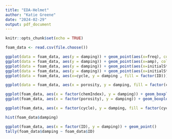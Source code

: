 ```yaml
---
title: "EDA-Helmet"
author: "Katie Greene"
date: "2024-02-29"
output: pdf_document
---
```


```r
knitr::opts_chunk$set(echo = TRUE)

```


```r
foam_data <- read.csv(file.choose())

```

```r

   
ggplot(data = foam_data, aes(y = damping)) + geom_point(aes(x=freq), colour = 'red') 
ggplot(data = foam_data, aes(y = damping)) + geom_point(aes(x=amp), colour = 'orange')
ggplot(data = foam_data, aes(y = damping)) + geom_point(aes(x=initialStrain), colour = 'green')
ggplot(data = foam_data, aes(y = damping)) + geom_point(aes(x=initialStress), colour = 'blue')
ggplot(data = foam_data, aes(x=cycle, y = damping , fill = factor(ID))) + geom_point()
```


```r
ggplot(data = foam_data, aes(x = porosity, y = damping, fill = factor(chemIndex))) + geom_boxplot()

```


```r

ggplot(foam_data, aes(x = factor(chemIndex), y = damping)) + geom_boxplot()
ggplot(foam_data, aes(x = factor(porosity), y = damping)) + geom_boxplot()
```

```r
ggplot(foam_data, aes(x = factor(cycle), y = damping, fill = factor(cycle))) + geom_boxplot()
```

```r
hist(foam_data$damping)
```

```r
ggplot(foam_data, aes(x = factor(ID), y = damping)) + geom_point()
tally(foam_data$damping ~ foam_data$ID)
```









